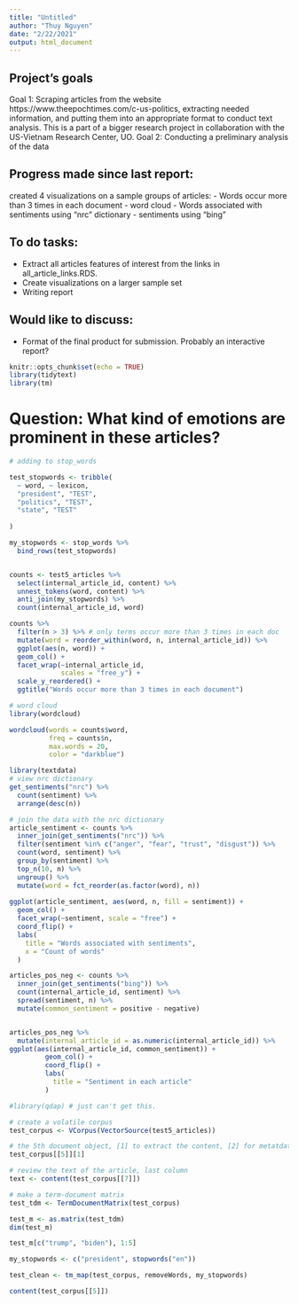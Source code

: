 ```yaml
---
title: "Untitled"
author: "Thuy Nguyen"
date: "2/22/2021"
output: html_document
---
```


## Project's goals
Goal 1: Scraping articles from the website https://www.theepochtimes.com/c-us-politics, extracting needed information, and putting them into an appropriate format to conduct text analysis. This is a part of a bigger research project in collaboration with the US-Vietnam Research Center, UO. 
Goal 2: Conducting a preliminary analysis of the data

## Progress made since last report:

created 4 visualizations on a sample groups of articles: 
- Words occur more than 3 times in each document
- word cloud
- Words associated with sentiments using "nrc" dictionary
- sentiments using "bing"

## To do tasks: 

- Extract all articles features of interest from the links in all_article_links.RDS.
- Create visualizations on a larger sample set
- Writing report

## Would like to discuss:

- Format of the final product for submission. Probably an interactive report?

```r
knitr::opts_chunk$set(echo = TRUE)
library(tidytext)
library(tm)
```

# Question: What kind of emotions are prominent in these articles?

```r
# adding to stop_words

test_stopwords <- tribble(
  ~ word, ~ lexicon, 
  "president", "TEST",
  "politics", "TEST",
  "state", "TEST"
  
)

my_stopwords <- stop_words %>% 
  bind_rows(test_stopwords)


counts <- test5_articles %>% 
  select(internal_article_id, content) %>% 
  unnest_tokens(word, content) %>% 
  anti_join(my_stopwords) %>% 
  count(internal_article_id, word)

counts %>% 
  filter(n > 3) %>% # only terms occur more than 3 times in each doc
  mutate(word = reorder_within(word, n, internal_article_id)) %>% 
  ggplot(aes(n, word)) +
  geom_col() +
  facet_wrap(~internal_article_id,
             scales = "free_y") +
  scale_y_reordered() +
  ggtitle("Words occur more than 3 times in each document")

```

```r
# word cloud
library(wordcloud)

wordcloud(words = counts$word,
          freq = counts$n,
          max.words = 20, 
          color = "darkblue")
```

```r
library(textdata)
# view nrc dictionary
get_sentiments("nrc") %>% 
  count(sentiment) %>% 
  arrange(desc(n))

# join the data with the nrc dictionary 
article_sentiment <- counts %>% 
  inner_join(get_sentiments("nrc")) %>% 
  filter(sentiment %in% c("anger", "fear", "trust", "disgust")) %>% 
  count(word, sentiment) %>% 
  group_by(sentiment) %>% 
  top_n(10, n) %>% 
  ungroup() %>% 
  mutate(word = fct_reorder(as.factor(word), n))
  
ggplot(article_sentiment, aes(word, n, fill = sentiment)) +
  geom_col() +
  facet_wrap(~sentiment, scale = "free") +
  coord_flip() +
  labs(
    title = "Words associated with sentiments",
    x = "Count of words"
  )
```

```r
articles_pos_neg <- counts %>% 
  inner_join(get_sentiments("bing")) %>% 
  count(internal_article_id, sentiment) %>% 
  spread(sentiment, n) %>% 
  mutate(common_sentiment = positive - negative)


articles_pos_neg %>% 
  mutate(internal_article_id = as.numeric(internal_article_id)) %>% 
ggplot(aes(internal_article_id, common_sentiment)) +
         geom_col() +
         coord_flip() +
         labs(
           title = "Sentiment in each article"
         )

```

```r
#library(qdap) # just can't get this. 

# create a volatile corpus
test_corpus <- VCorpus(VectorSource(test5_articles))

# the 5th document object, [1] to extract the content, [2] for metatdata 
test_corpus[[5]][1]

# review the text of the article, last column
text <- content(test_corpus[[7]]) 

# make a term-document matrix 
test_tdm <- TermDocumentMatrix(test_corpus)

test_m <- as.matrix(test_tdm)
dim(test_m) 

test_m[c("trump", "biden"), 1:5]

my_stopwords <- c("president", stopwords("en"))

test_clean <- tm_map(test_corpus, removeWords, my_stopwords)

content(test_corpus[[5]])

```

